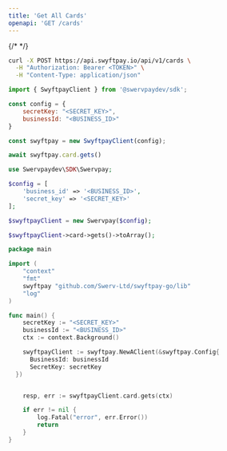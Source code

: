 ```yaml
---
title: 'Get All Cards'
openapi: 'GET /cards'
---
```


{/* <Snippet file="authorization.mdx" /> */}
<RequestExample>

```bash cURL
curl -X POST https://api.swyftpay.io/api/v1/cards \
  -H "Authorization: Bearer <TOKEN>" \
  -H "Content-Type: application/json"
```

```javascript Node.js
import { SwyftpayClient } from '@swervpaydev/sdk';

const config = {
    secretKey: "<SECRET_KEY>",
    businessId: "<BUSINESS_ID>"
}

const swyftpay = new SwyftpayClient(config);

await swyftpay.card.gets()
```

```php PHP
use Swervpaydev\SDK\Swervpay;

$config = [
	'business_id' => '<BUSINESS_ID>',
	'secret_key' => '<SECRET_KEY>'
];

$swyftpayClient = new Swervpay($config);

$swyftpayClient->card->gets()->toArray();
```


```go Go
package main

import (
	"context"
	"fmt"
	swyftpay "github.com/Swerv-Ltd/swyftpay-go/lib"
	"log"
)

func main() {
	secretKey := "<SECRET_KEY>"
    businessId := "<BUSINESS_ID>"
	ctx := context.Background()

	swyftpayClient := swyftpay.NewAClient(&swyftpay.Config{
      BusinessId: businessId
      SecretKey: secretKey
  })


	resp, err := swyftpayClient.card.gets(ctx)

	if err != nil {
		log.Fatal("error", err.Error())
		return
	}
}
```

</RequestExample>
